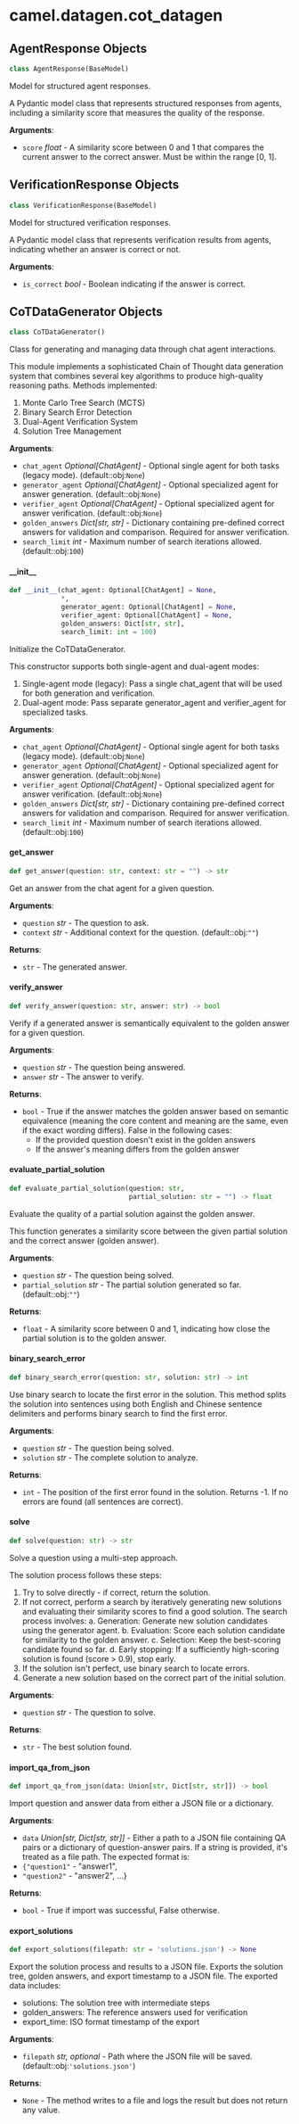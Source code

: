 <a id="camel.datagen.cot_datagen"></a>

# camel.datagen.cot\_datagen

<a id="camel.datagen.cot_datagen.AgentResponse"></a>

## AgentResponse Objects

```python
class AgentResponse(BaseModel)
```

Model for structured agent responses.

A Pydantic model class that represents structured responses from agents,
including a similarity score that measures the quality of the response.

**Arguments**:

- `score` _float_ - A similarity score between 0 and 1 that compares the
  current answer to the correct answer. Must be within the range
  [0, 1].

<a id="camel.datagen.cot_datagen.VerificationResponse"></a>

## VerificationResponse Objects

```python
class VerificationResponse(BaseModel)
```

Model for structured verification responses.

A Pydantic model class that represents verification results from agents,
indicating whether an answer is correct or not.

**Arguments**:

- `is_correct` _bool_ - Boolean indicating if the answer is correct.

<a id="camel.datagen.cot_datagen.CoTDataGenerator"></a>

## CoTDataGenerator Objects

```python
class CoTDataGenerator()
```

Class for generating and managing data through chat agent interactions.

This module implements a sophisticated Chain of Thought data generation
system that combines several key algorithms to produce high-quality
reasoning paths. Methods implemented:

1. Monte Carlo Tree Search (MCTS)
2. Binary Search Error Detection
3. Dual-Agent Verification System
4. Solution Tree Management

**Arguments**:

- `chat_agent` _Optional[ChatAgent]_ - Optional single agent
  for both tasks (legacy mode). (default::obj:`None`)
- `generator_agent` _Optional[ChatAgent]_ - Optional specialized agent for
  answer generation. (default::obj:`None`)
- `verifier_agent` _Optional[ChatAgent]_ - Optional specialized agent for
  answer verification. (default::obj:`None`)
- `golden_answers` _Dict[str, str]_ - Dictionary containing pre-defined
  correct answers for validation and comparison. Required for answer
  verification.
- `search_limit` _int_ - Maximum number of search iterations allowed.
  (default::obj:`100`)

<a id="camel.datagen.cot_datagen.CoTDataGenerator.__init__"></a>

#### \_\_init\_\_

```python
def __init__(chat_agent: Optional[ChatAgent] = None,
             *,
             generator_agent: Optional[ChatAgent] = None,
             verifier_agent: Optional[ChatAgent] = None,
             golden_answers: Dict[str, str],
             search_limit: int = 100)
```

Initialize the CoTDataGenerator.

This constructor supports both single-agent and dual-agent modes:
1. Single-agent mode (legacy): Pass a single chat_agent that will be
used for both generation and verification.
2. Dual-agent mode: Pass separate generator_agent and verifier_agent
for specialized tasks.

**Arguments**:

- `chat_agent` _Optional[ChatAgent]_ - Optional single agent for both
  tasks (legacy mode). (default::obj:`None`)
- `generator_agent` _Optional[ChatAgent]_ - Optional specialized agent
  for answer generation. (default::obj:`None`)
- `verifier_agent` _Optional[ChatAgent]_ - Optional specialized agent
  for answer verification. (default::obj:`None`)
- `golden_answers` _Dict[str, str]_ - Dictionary containing pre-defined
  correct answers for validation and comparison. Required for
  answer verification.
- `search_limit` _int_ - Maximum number of search iterations allowed.
  (default::obj:`100`)

<a id="camel.datagen.cot_datagen.CoTDataGenerator.get_answer"></a>

#### get\_answer

```python
def get_answer(question: str, context: str = "") -> str
```

Get an answer from the chat agent for a given question.

**Arguments**:

- `question` _str_ - The question to ask.
- `context` _str_ - Additional context for the question.
  (default::obj:`""`)
  

**Returns**:

- `str` - The generated answer.

<a id="camel.datagen.cot_datagen.CoTDataGenerator.verify_answer"></a>

#### verify\_answer

```python
def verify_answer(question: str, answer: str) -> bool
```

Verify if a generated answer is semantically equivalent to
the golden answer for a given question.

**Arguments**:

- `question` _str_ - The question being answered.
- `answer` _str_ - The answer to verify.
  

**Returns**:

- `bool` - True if the answer matches the golden answer based on
  semantic equivalence (meaning the core content and meaning are
  the same, even if the exact wording differs).
  False in the following cases:
  - If the provided question doesn't exist in the golden answers
  - If the answer's meaning differs from the golden answer

<a id="camel.datagen.cot_datagen.CoTDataGenerator.evaluate_partial_solution"></a>

#### evaluate\_partial\_solution

```python
def evaluate_partial_solution(question: str,
                              partial_solution: str = "") -> float
```

Evaluate the quality of a partial solution against the
golden answer.

This function generates a similarity score between the given partial
solution and the correct answer (golden answer).

**Arguments**:

- `question` _str_ - The question being solved.
- `partial_solution` _str_ - The partial solution generated so far.
  (default::obj:`""`)
  

**Returns**:

- `float` - A similarity score between 0 and 1, indicating how close the
  partial solution is to the golden answer.

<a id="camel.datagen.cot_datagen.CoTDataGenerator.binary_search_error"></a>

#### binary\_search\_error

```python
def binary_search_error(question: str, solution: str) -> int
```

Use binary search to locate the first error in the solution.
This method splits the solution into sentences using both English and
Chinese sentence delimiters and performs binary search to find the
first error.

**Arguments**:

- `question` _str_ - The question being solved.
- `solution` _str_ - The complete solution to analyze.
  

**Returns**:

- `int` - The position of the first error found in the solution.
  Returns -1. If no errors are found (all sentences are correct).

<a id="camel.datagen.cot_datagen.CoTDataGenerator.solve"></a>

#### solve

```python
def solve(question: str) -> str
```

Solve a question using a multi-step approach.

The solution process follows these steps:
1. Try to solve directly - if correct, return the solution.
2. If not correct, perform a search by iteratively generating
new solutions and evaluating their similarity scores to
find a good solution. The search process involves:
a. Generation: Generate new solution candidates using
the generator agent.
b. Evaluation: Score each solution candidate for similarity
to the golden answer.
c. Selection: Keep the best-scoring candidate found so far.
d. Early stopping: If a sufficiently high-scoring solution
is found (score > 0.9), stop early.
3. If the solution isn't perfect, use binary search to locate
errors.
4. Generate a new solution based on the correct part of the
initial solution.

**Arguments**:

- `question` _str_ - The question to solve.
  

**Returns**:

- `str` - The best solution found.

<a id="camel.datagen.cot_datagen.CoTDataGenerator.import_qa_from_json"></a>

#### import\_qa\_from\_json

```python
def import_qa_from_json(data: Union[str, Dict[str, str]]) -> bool
```

Import question and answer data from either a JSON file or a
dictionary.

**Arguments**:

- `data` _Union[str, Dict[str, str]]_ - Either a path to a JSON file
  containing QA pairs or a dictionary of question-answer pairs.
  If a string is provided, it's treated as a file path.
  The expected format is:
- `{"question1"` - "answer1",
- `"question2"` - "answer2",
  ...}
  

**Returns**:

- `bool` - True if import was successful, False otherwise.

<a id="camel.datagen.cot_datagen.CoTDataGenerator.export_solutions"></a>

#### export\_solutions

```python
def export_solutions(filepath: str = 'solutions.json') -> None
```

Export the solution process and results to a JSON file.
Exports the solution tree, golden answers,
and export timestamp to a JSON file.
The exported data includes:
- solutions: The solution tree
with intermediate steps
- golden_answers: The reference answers used for verification
- export_time: ISO format timestamp of the export

**Arguments**:

- `filepath` _str, optional_ - Path where the JSON file will be saved.
  (default::obj:`'solutions.json'`)
  

**Returns**:

- `None` - The method writes to a file and logs the result but does not
  return any value.

